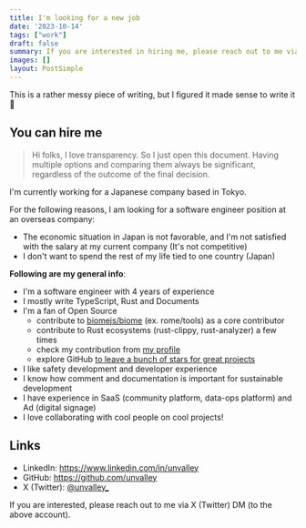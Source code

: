 ```yaml
---
title: I'm looking for a new job
date: '2023-10-14'
tags: ["work"]
draft: false
summary: If you are interested in hiring me, please reach out to me via X (Twitter) DM.
images: []
layout: PostSimple
---
```


This is a rather messy piece of writing, but I figured it made sense to write it 🙂

## You can hire me

> Hi folks, I love transparency. So I just open this document. Having multiple options and comparing them always be significant, regardless of the outcome of the final decision.

I'm currently working for a Japanese company based in Tokyo.

For the following reasons, I am looking for a software engineer position at an overseas company:

- The economic situation in Japan is not favorable, and I'm not satisfied with the salary at my current company (It's not competitive)
- I don't want to spend the rest of my life tied to one country (Japan)

**Following are my general info**:

- I'm a software engineer with 4 years of experience
- I mostly write TypeScript, Rust and Documents
- I'm a fan of Open Source
    - contribute to [biomejs/biome](https://github.com/biomejs/biome) (ex. rome/tools) as a core contributor
    - contribute to Rust ecosystems (rust-clippy, rust-analyzer) a few times
    - check my contribution from [my profile](https://github.com/unvalley)
    - explore GitHub [to leave a bunch of stars for great projects](https://github.com/unvalley?tab=stars)
- I like safety development and developer experience
- I know how comment and documentation is important for sustainable development
- I have experience in SaaS (community platform, data-ops platform) and Ad (digital signage)
- I love collaborating with cool people on cool projects!


## Links

- LinkedIn: https://www.linkedin.com/in/unvalley
- GitHub: https://github.com/unvalley
- X (Twitter): [@unvalley_](https://twitter.com/unvalley_)


If you are interested, please reach out to me via X (Twitter) DM (to the above account).
